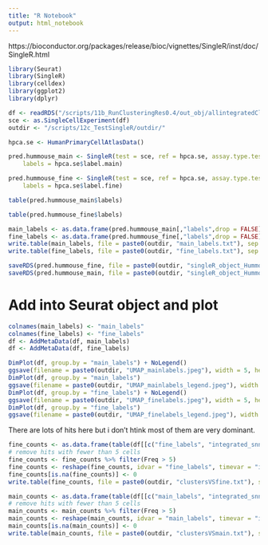 ```yaml
---
title: "R Notebook"
output: html_notebook
---
```


https://bioconductor.org/packages/release/bioc/vignettes/SingleR/inst/doc/SingleR.html

```r
library(Seurat)
library(SingleR)
library(celldex)
library(ggplot2)
library(dplyr)
```

```r
df <- readRDS("/scripts/11b_RunClusteringRes0.4/out_obj/allintegratedClustered_Seurat2.RDS")
sce <- as.SingleCellExperiment(df)
outdir <- "/scripts/12c_TestSingleR/outdir/"
```

```r
hpca.se <- HumanPrimaryCellAtlasData()
```

```r
pred.hummouse_main <- SingleR(test = sce, ref = hpca.se, assay.type.test=1,
    labels = hpca.se$label.main)
```

```r
pred.hummouse_fine <- SingleR(test = sce, ref = hpca.se, assay.type.test=1,
    labels = hpca.se$label.fine)
```

```r
table(pred.hummouse_main$labels)
```
```r
table(pred.hummouse_fine$labels)
```

```r
main_labels <- as.data.frame(pred.hummouse_main[,"labels",drop = FALSE])
fine_labels <- as.data.frame(pred.hummouse_fine[,"labels",drop = FALSE])
write.table(main_labels, file = paste0(outdir, "main_labels.txt"), sep = "\t", quote = FALSE, col.names = NA)
write.table(fine_labels, file = paste0(outdir, "fine_labels.txt"), sep = "\t", quote = FALSE, col.names = NA)
```

```r
saveRDS(pred.hummouse_fine, file = paste0(outdir, "singleR_object_HummouseFine.RDS"))
saveRDS(pred.hummouse_main, file = paste0(outdir, "singleR_object_HummouseMain.RDS"))
```

# Add into Seurat object and plot

```r
colnames(main_labels) <- "main_labels"
colnames(fine_labels) <- "fine_labels"
df <- AddMetaData(df, main_labels)
df <- AddMetaData(df, fine_labels)
```

```r
DimPlot(df, group.by = "main_labels") + NoLegend()
ggsave(filename = paste0(outdir, "UMAP_mainlabels.jpeg"), width = 5, height = 5)
DimPlot(df, group.by = "main_labels")
ggsave(filename = paste0(outdir, "UMAP_mainlabels_legend.jpeg"), width = 12, height = 12)
DimPlot(df, group.by = "fine_labels") + NoLegend()
ggsave(filename = paste0(outdir, "UMAP_finelabels.jpeg"), width = 5, height = 5)
DimPlot(df, group.by = "fine_labels")
ggsave(filename = paste0(outdir, "UMAP_finelabels_legend.jpeg"), width = 20)
```

There are lots of hits here but i don't htink most of them are very dominant.

```r
fine_counts <- as.data.frame(table(df[[c("fine_labels", "integrated_snn_res.0.4")]]))
# remove hits with fewer than 5 cells
fine_counts <- fine_counts %>% filter(Freq > 5)
fine_counts <- reshape(fine_counts, idvar = "fine_labels", timevar = "integrated_snn_res.0.4", direction = "wide")
fine_counts[is.na(fine_counts)] <- 0
write.table(fine_counts, file = paste0(outdir, "clustersVSfine.txt"), sep = "\t", quote = FALSE, col.names = NA)
```

```r
main_counts <- as.data.frame(table(df[[c("main_labels", "integrated_snn_res.0.4")]]))
# remove hits with fewer than 5 cells
main_counts <- main_counts %>% filter(Freq > 5)
main_counts <- reshape(main_counts, idvar = "main_labels", timevar = "integrated_snn_res.0.4", direction = "wide")
main_counts[is.na(main_counts)] <- 0
write.table(main_counts, file = paste0(outdir, "clustersVSmain.txt"), sep = "\t", quote = FALSE, col.names = NA)
```
